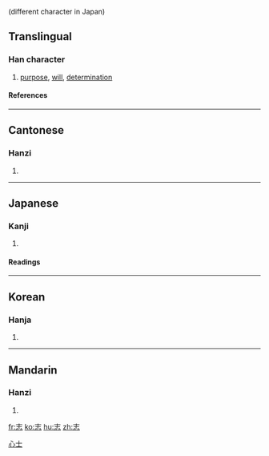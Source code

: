 {{see|誌}} (different character in Japan)

==Translingual==
===Han character===
{{Han char|rn=61|rad=心|as=03|sn=7|four=4033<sub>1</sub>|canj=土心 (GP)}}
# [[purpose]], [[will]], [[determination]]
====References====
{{Han ref|kx=0376.210|dkj=10331|dj=0703.070|hdz=42269.040|uh=5FD7|ud=24535|bh=A7D3|bd=42963}}
----
==Cantonese==
===Hanzi===
{{yue-hanzi|jyut=|y=ji3}}
# {{defn|Cantonese}}
----
==Japanese==
===Kanji===
{{ja-kanji|grade=|rs=心03}}
# {{defn|Japanese}} 
====Readings====
{{ja-readings|on=[[し]] (shi)|kun=[[こころざす]] (kokorozasu), [[こころざし]] (kokorozashi), [[しるす]] (shirusu)}}
----
==Korean==
===Hanja===
{{ko-hanja|hangeul=지|eumhun=|rv=ji|mr=chi|y=ci}}
# {{defn|Korean}}




[[Category:CJKV simplified characters which already existed as traditional characters|心士]]
----
==Mandarin==
===Hanzi===
{{cmn-hanzi|tra=誌|pin=[[zhì]] (zhi4)|wg=chih<sup>4</sup>}}
# {{defn|Mandarin}}

[[fr:志]]
[[ko:志]]
[[hu:志]]
[[zh:志]]